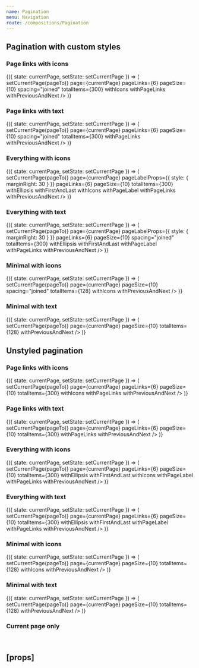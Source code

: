 ```yaml
---
name: Pagination
menu: Navigation
route: /compositions/Pagination
---
```



<PageTitle title="Pagination" src="compositions/Pagination" />

## Pagination with custom styles

### Page links with icons

<Playground>
  <ThemeWrapper>
    <StateWrapper initialState={8}>
      {({ state: currentPage, setState: setCurrentPage }) => (
        <Pagination
          activeProps={{ weight: 'solid', color: 'primary', shape: 'brick', noPadding: true, style: { width: 32 } }}
          inactiveProps={{ weight: 'shaded', color: 'primary', shape: 'brick', noPadding: true, style: { width: 32 } }}
          jumpProps={{ weight: 'shaded', color: 'primary', shape: 'brick', noPadding: true, style: { width: 32 } }}
          onChangePage={pageTo => setCurrentPage(pageTo)}
          page={currentPage}
          pageLinks={6}
          pageSize={10}
          spacing="joined"
          totalItems={300}
          withIcons
          withPageLinks
          withPreviousAndNext
        />
      )}
    </StateWrapper>
  </ThemeWrapper>
</Playground>

### Page links with text

<Playground>
  <ThemeWrapper>
    <StateWrapper initialState={8}>
      {({ state: currentPage, setState: setCurrentPage }) => (
        <Pagination
          activeProps={{ weight: 'solid', color: 'primary', shape: 'brick', noPadding: true, style: { width: 32 } }}
          inactiveProps={{ weight: 'shaded', color: 'primary', shape: 'brick', noPadding: true, style: { width: 32 } }}
          jumpProps={{ weight: 'shaded', color: 'primary', shape: 'brick' }}
          onChangePage={pageTo => setCurrentPage(pageTo)}
          page={currentPage}
          pageLinks={6}
          pageSize={10}
          spacing="joined"
          totalItems={300}
          withPageLinks
          withPreviousAndNext
        />
      )}
    </StateWrapper>
  </ThemeWrapper>
</Playground>

### Everything with icons

<Playground>
  <ThemeWrapper>
    <StateWrapper initialState={8}>
      {({ state: currentPage, setState: setCurrentPage }) => (
        <Pagination
          activeProps={{
            weight: 'shaded',
            color: 'primary',
            shape: 'brick',
            noPadding: true,
            style: { marginLeft: 4, marginRight: 4, width: 32 },
          }}
          ellipsisProps={{
            disabled: true,
            weight: 'ghost',
            color: 'neutral',
            shape: 'brick',
            noPadding: true,
            style: { width: 32 },
          }}
          inactiveProps={{ weight: 'ghost', color: 'primary', shape: 'brick', noPadding: true, style: { width: 32 } }}
          jumpProps={{ weight: 'ghost', color: 'primary', shape: 'brick', noPadding: true, style: { width: 32 } }}
          onChangePage={pageTo => setCurrentPage(pageTo)}
          page={currentPage}
          pageLabelProps={{ style: { marginRight: 30 } }}
          pageLinks={6}
          pageSize={10}
          totalItems={300}
          withEllipsis
          withFirstAndLast
          withIcons
          withPageLabel
          withPageLinks
          withPreviousAndNext
        />
      )}
    </StateWrapper>
  </ThemeWrapper>
</Playground>

### Everything with text

<Playground>
  <ThemeWrapper>
    <StateWrapper initialState={8}>
      {({ state: currentPage, setState: setCurrentPage }) => (
        <Pagination
          activeProps={{ weight: 'solid', color: 'primary', shape: 'brick', noPadding: true, style: { width: 32 } }}
          ellipsisProps={{
            disabled: true,
            weight: 'ghost',
            color: 'neutral',
            shape: 'brick',
            noPadding: true,
            style: { marginLeft: 8, marginRight: 8, width: 32 },
          }}
          inactiveProps={{ weight: 'shaded', color: 'primary', shape: 'brick', noPadding: true, style: { width: 32 } }}
          jumpProps={{ weight: 'shaded', color: 'primary', shape: 'brick' }}
          onChangePage={pageTo => setCurrentPage(pageTo)}
          page={currentPage}
          pageLabelProps={{ style: { marginRight: 30 } }}
          pageLinks={6}
          pageSize={10}
          spacing="joined"
          totalItems={300}
          withEllipsis
          withFirstAndLast
          withPageLabel
          withPageLinks
          withPreviousAndNext
        />
      )}
    </StateWrapper>
  </ThemeWrapper>
</Playground>

### Minimal with icons

<Playground>
  <ThemeWrapper>
    <StateWrapper initialState={1}>
      {({ state: currentPage, setState: setCurrentPage }) => (
        <Pagination
          jumpProps={{ weight: 'shaded', color: 'primary', shape: 'brick', noPadding: true, style: { width: 32 } }}
          justify="end"
          onChangePage={pageTo => setCurrentPage(pageTo)}
          page={currentPage}
          pageSize={10}
          spacing="joined"
          totalItems={128}
          withIcons
          withPreviousAndNext
        />
      )}
    </StateWrapper>
  </ThemeWrapper>
</Playground>

### Minimal with text

<Playground>
  <ThemeWrapper>
    <StateWrapper initialState={1}>
      {({ state: currentPage, setState: setCurrentPage }) => (
        <Pagination
          jumpProps={{
            weight: 'ghost',
            color: 'primary',
            shape: 'brick',
            noPadding: true,
            style: { paddingLeft: 8, paddingRight: 8, marginLeft: 8, marginRight: 8 },
          }}
          justify="end"
          onChangePage={pageTo => setCurrentPage(pageTo)}
          page={currentPage}
          pageSize={10}
          totalItems={128}
          withPreviousAndNext
        />
      )}
    </StateWrapper>

  </ThemeWrapper>
</Playground>

## Unstyled pagination

### Page links with icons

<Playground>
  <ThemeWrapper>
    <StateWrapper initialState={8}>
      {({ state: currentPage, setState: setCurrentPage }) => (
        <Pagination
          onChangePage={pageTo => setCurrentPage(pageTo)}
          page={currentPage}
          pageLinks={6}
          pageSize={10}
          totalItems={300}
          withIcons
          withPageLinks
          withPreviousAndNext
        />
      )}
    </StateWrapper>
  </ThemeWrapper>
</Playground>

### Page links with text

<Playground>
  <ThemeWrapper>
    <StateWrapper initialState={8}>
      {({ state: currentPage, setState: setCurrentPage }) => (
        <Pagination
          onChangePage={pageTo => setCurrentPage(pageTo)}
          page={currentPage}
          pageLinks={6}
          pageSize={10}
          totalItems={300}
          withPageLinks
          withPreviousAndNext
        />
      )}
    </StateWrapper>
  </ThemeWrapper>
</Playground>

### Everything with icons

<Playground>
  <ThemeWrapper>
    <StateWrapper initialState={8}>
      {({ state: currentPage, setState: setCurrentPage }) => (
        <Pagination
          onChangePage={pageTo => setCurrentPage(pageTo)}
          page={currentPage}
          pageLinks={6}
          pageSize={10}
          totalItems={300}
          withEllipsis
          withFirstAndLast
          withIcons
          withPageLabel
          withPageLinks
          withPreviousAndNext
        />
      )}
    </StateWrapper>
  </ThemeWrapper>
</Playground>

### Everything with text

<Playground>
  <ThemeWrapper>
    <StateWrapper initialState={8}>
      {({ state: currentPage, setState: setCurrentPage }) => (
        <Pagination
          onChangePage={pageTo => setCurrentPage(pageTo)}
          page={currentPage}
          pageLinks={6}
          pageSize={10}
          totalItems={300}
          withEllipsis
          withFirstAndLast
          withPageLabel
          withPageLinks
          withPreviousAndNext
        />
      )}
    </StateWrapper>
  </ThemeWrapper>
</Playground>

### Minimal with icons

<Playground>
  <ThemeWrapper>
    <StateWrapper initialState={1}>
      {({ state: currentPage, setState: setCurrentPage }) => (
        <Pagination
          justify="end"
          onChangePage={pageTo => setCurrentPage(pageTo)}
          page={currentPage}
          pageSize={10}
          totalItems={128}
          withIcons
          withPreviousAndNext
        />
      )}
    </StateWrapper>
  </ThemeWrapper>
</Playground>

### Minimal with text

<Playground>
  <ThemeWrapper>
    <StateWrapper initialState={1}>
      {({ state: currentPage, setState: setCurrentPage }) => (
        <Pagination
          justify="end"
          onChangePage={pageTo => setCurrentPage(pageTo)}
          page={currentPage}
          pageSize={10}
          totalItems={128}
          withPreviousAndNext
        />
      )}
    </StateWrapper>
  </ThemeWrapper>
</Playground>

### Current page only

<Playground>
  <ThemeWrapper>
    <Pagination justify="center" page={8} pageSize={10} totalItems={83} withPageLabel />
    <br />
    <Pagination justify="center" page={8} pageSize={10} totalItems={83} withPageAndTotalLabel />
  </ThemeWrapper>
</Playground>

## \[props\]

<Props of={Pagination} />
